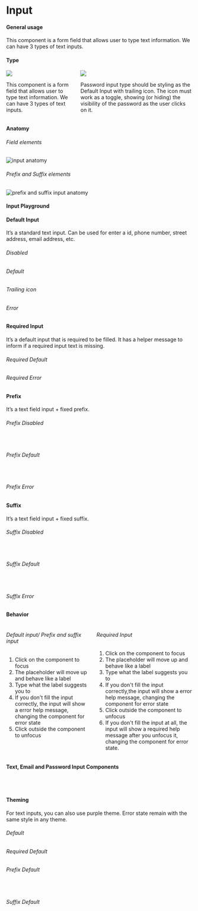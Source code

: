 

<Meta title="Components/Text Input" component={TextInput} />

<div class="docs-title">
  <div>
    <h1 class="docs-title__text">Input</h1>
  </div>
</div>

<div class="docs-content">

#### General usage

This component is a form field that allows user to type text information.
We can have 3 types of text inputs.
<br />

#### Type
<div class="columns">
  <div class="column">
    <img src="docs/text-input/types-01.png" />
    <p>
      This component is a form field that allows user to type text information.
      We can have 3 types of text inputs.
    </p>
  </div>
  <div class="column">
    <img src="docs/text-input/types-02.png" />
    <p>
      Password input type should be styling as the Default Input with trailing icon.
      The icon must work as a toggle, showing (or hiding) the visibility of the password as the user clicks on it.
    </p>
  </div>
</div>

#### Anatomy

###### Field elements
![input anatomy](docs/anatomy.png)

###### Prefix and Suffix elements
![prefix and suffix input anatomy](docs/anatomy-02.png)

#### Input Playground

<Preview>
  <Story name="Input Playground">
  <Fragment>
    <div className="lab-stories-wrapper">
      <InputPlayground />
    </div>
  </Fragment>
  </Story>
</Preview>

#### Default Input

It’s a standard text input. Can be used for enter a id, phone number, street address, email address, etc.

<Preview>
  <Story name="Default Input">
    <Fragment>
      <div className="lab-stories-wrapper">
        <h6>Disabled</h6>
        <TextInput type="text" id="disabled" label="Disabled" disabled />
        <h6>Default</h6>
        <TextInput id="id" label="Label" />
        <h6>Trailing icon</h6>
        <TextInput className="lab-input__field--icon" id="id2" label="Label" icon="eye-opened" iconColor="mineral70" />
        <h6>Error</h6>
        <TextInput type="email" id="error" label="Name" defaultValue="Teste" customErrorMsg="Error message" />
      </div>
    </Fragment>
  </Story>
</Preview>

#### Required Input

It’s a default input that is required to be filled. It has a helper message to inform if a required input text is missing.

<Preview>
  <Story name="Required Input">
    <Fragment>
      <div className="lab-stories-wrapper">
        <h6>Required Default</h6>
        <TextInput type="text" id="required" label= "Label" helpMessage="Help message" required />
        <h6>Required Error</h6>
        <TextInput type="email" id="required2" label= "Required" isValid={false} helpMessage="Help message" customErrorMsg="teste" required />
      </div>
    </Fragment>
  </Story>
</Preview>

#### Prefix

It’s a text field input + fixed prefix.

<Preview>
  <Story name="Prefix Input">
    <Fragment>
      <div className="lab-stories-wrapper">
        <h6>Prefix Disabled</h6>
        <TextInput id="prefix" label="Label" prefix="CAD" disabled />
        <br />
        <h6>Prefix Default</h6>
        <TextInput id="help" label="Label" prefix="R$"/>
        <br />
        <h6>Prefix Error</h6>
        <TextInput
          type="email"
          id="prefix-error"
          defaultValue="Error"
          label="Label"
          prefix="R$"
          isValid={false}
          customErrorMsg="Error message"
        />
      </div>
    </Fragment>
  </Story>
</Preview>

#### Suffix

It’s a text field input + fixed suffix.

<Preview>
  <Story name="Suffix Input">
    <Fragment>
      <div className="lab-stories-wrapper">
        <h6>Suffix Disabled</h6>
        <TextInput id="suffix" label="Label" suffix=".com" disabled />
        <br/>
        <h6>Suffix Default</h6>
        <TextInput id="address" label="Label" suffix=".com" />
        <br />
        <h6>Suffix Error</h6>
        <TextInput
          type="email"
          id="suffix-error"
          label="Label"
          defaultValue="Error"
          suffix=".com"
          isValid={false}
          customErrorMsg="Error message"
        />
      </div>
    </Fragment>
  </Story>
</Preview>

#### Behavior
<div class="columns">
  <div class="column">
    <h6>Default input/ Prefix and suffix input</h6>
    <ol>
      <li>Click on the component to focus </li>
      <li>The placeholder will move up and behave like a label</li>
      <li>Type what the label suggests you to</li>
      <li>If you don't fill the input correctly, the input will show a error help message, changing the component for error state</li>
      <li>Click outside the component to unfocus</li>
    </ol>
  </div>
  <div class="column">
    <h6>Required Input</h6>
    <ol>
      <li>Click on the component to focus</li>
      <li>The placeholder will move up and behave like a label</li>
      <li>Type what the label suggests you to</li>
      <li>If you don't fill the input correctly,the input will show a error help message, changing the component for error state</li>
      <li>Click outside the component to unfocus</li>
      <li>If you don't fill the input at all, the input will show a required help message after you unfocus it,
      changing the component for error state.</li>
    </ol>
  </div>
</div>

#### Text, Email and Password Input Components

<Preview>
  <Story name="Email Input Component">
  <Fragment>
    <div className="lab-stories-wrapper">
      <TextInput id="text-input-component" label="Text Input Component" /><br />
      <EmailInput id="email-input-component" label="Email Input Component" /><br />
      <PasswordInput id="password-input-component" label="Password Input Component" />
    </div>
  </Fragment>
  </Story>
</Preview>

#### Theming

For text inputs, you can also use purple theme. Error state remain with the same style in any theme.
<Preview>
  <Story name="Styles">
  <Fragment>
    <div className="lab-stories-wrapper">
      <h6>Default</h6>
        <TextInput className="lab-input--purple" defaultValue="Purple" id="purple1" label="Label" />
      <h6>Required Default</h6>
        <TextInput className="lab-input--purple" id="purple2" label= "Label" defaultValue="Purple"
        helpMessage="Help message" required />
      <h6>Prefix Default</h6>
        <TextInput className="lab-input--purple" defaultValue="Purple"
        id="purple3" label="Label" prefix="R$" />
      <br />
      <h6>Suffix Default</h6>
        <TextInput className="lab-input--purple" defaultValue="Purple"
        id="address" label="Label" suffix=".com" />
      <br />
    </div>
  </Fragment>
  </Story>
</Preview>

</div>
